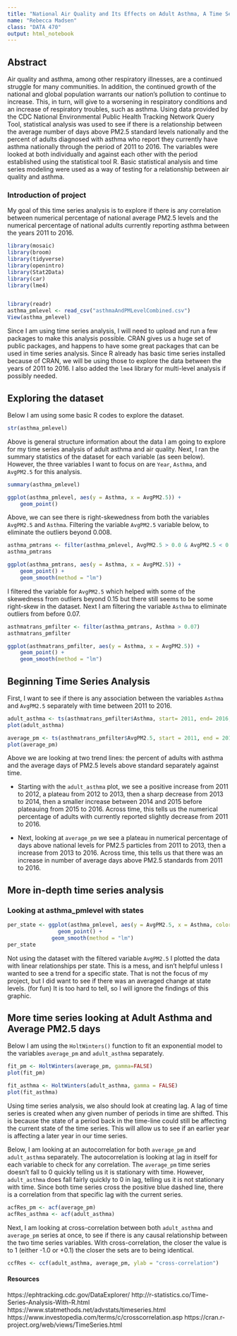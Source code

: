 ```yaml
---
title: "National Air Quality and Its Effects on Adult Asthma, A Time Series Analysis"
name: "Rebecca Madsen"
class: "DATA 470"
output: html_notebook
---
```


## Abstract

Air quality and asthma, among other respiratory illnesses, are a continued struggle for many communities. In addition, the continued growth of the national and global population warrants our nation's pollution to continue to increase. This, in turn, will give to a worsening in respiratory conditions and an increase of respiratory troubles, such as asthma. Using data provided by the CDC National Environmental Public Health Tracking Network Query Tool, statistical analysis was used to see if there is a relationship between the average number of days above PM2.5 standard levels nationally and the percent of adults diagnosed with asthma who report they currently have asthma nationally through the period of 2011 to 2016. The variables were looked at both individually and against each other with the period established using the statistical tool R. Basic statistical analysis and time series modeling were used as a way of testing for a relationship between air quality and asthma. 

### Introduction of project

My goal of this time series analysis is to explore if there is any correlation between numerical percentage of national average PM2.5 levels and the numerical percentage of national adults currently reporting asthma between the years 2011 to 2016.

```r
library(mosaic)
library(broom)
library(tidyverse)
library(openintro)
library(Stat2Data)
library(car)
library(lme4)


library(readr)
asthma_pmlevel <- read_csv("asthmaAndPMLevelCombined.csv")
View(asthma_pmlevel)
```


Since I am using time series analysis, I will need to upload and run a few packages to make this analysis possible. CRAN gives us a huge set of public packages, and happens to have some great packages that can be used in time series analysis. Since R already has basic time series installed because of CRAN, we will be using those to explore the data between the years of 2011 to 2016. I also added the `lme4` library for multi-level analysis if possibly needed.

## Exploring the dataset

Below I am using some basic R codes to explore the dataset.

```r
str(asthma_pmlevel)
```


Above is general structure information about the data I am going to explore for my time series analysis of adult asthma and air quality. Next, I ran the summary statistics of the dataset for each variable (as seen below). However, the three variables I want to focus on are `Year`, `Asthma`, and `AvgPM2.5` for this analysis. 

```r
summary(asthma_pmlevel)
```

```r
ggplot(asthma_pmlevel, aes(y = Asthma, x = AvgPM2.5)) +
    geom_point()
```

Above, we can see there is right-skewedness from both the variables `AvgPM2.5` and `Asthma`. Filtering the variable `AvgPM2.5` variable below, to eliminate the outliers beyond 0.008.

```r
asthma_pmtrans <- filter(asthma_pmlevel, AvgPM2.5 > 0.0 & AvgPM2.5 < 0.08)
asthma_pmtrans
```

```r
ggplot(asthma_pmtrans, aes(y = Asthma, x = AvgPM2.5)) +
    geom_point() +
    geom_smooth(method = "lm")
```

I filtered the variable for `AvgPM2.5` which helped with some of the skewedness from outliers beyond 0.15 but there still seems to be some right-skew in the dataset. Next I am filtering the variable `Asthma` to eliminate outliers from before 0.07.

```r
asthmatrans_pmfilter <- filter(asthma_pmtrans, Asthma > 0.07)
asthmatrans_pmfilter
```

```r
ggplot(asthmatrans_pmfilter, aes(y = Asthma, x = AvgPM2.5)) +
    geom_point() +
    geom_smooth(method = "lm")
```


## Beginning Time Series Analysis

First, I want to see if there is any association between the variables `Asthma` and `AvgPM2.5` separately with time between 2011 to 2016. 

```r
adult_asthma <- ts(asthmatrans_pmfilter$Asthma, start= 2011, end= 2016, frequency= 1)
plot(adult_asthma)

average_pm <- ts(asthmatrans_pmfilter$AvgPM2.5, start = 2011, end = 2016, frequency = 1)
plot(average_pm)
```
Above we are looking at two trend lines: the percent of adults with asthma and the average days of PM2.5 levels above standard separately against time. 

* Starting with the `adult_asthma` plot, we see a positive increase from 2011 to 2012, a plateau from 2012 to 2013, then a sharp decrease from 2013 to 2014, then a smaller increase between 2014 and 2015 before plateauing from 2015 to 2016. Across time, this tells us the numerical percentage of adults with currently reported slightly decrease from 2011 to 2016.

* Next, looking at `average_pm` we see a plateau in numerical percentage of days above national levels for PM2.5 particles from 2011 to 2013, then a increase from 2013 to 2016. Across time, this tells us that there was an increase in number of average days above PM2.5 standards from 2011 to 2016. 

## More in-depth time series analysis


### Looking at asthma_pmlevel with states

```r
per_state <- ggplot(asthma_pmlevel, aes(y = AvgPM2.5, x = Asthma, color = State)) +
                geom_point() +
              geom_smooth(method = "lm")
per_state
```
Not using the dataset with the filtered variable `AvgPM2.5` I plotted the data with linear relationships per state. This is a mess, and isn't helpful unless I wanted to see a trend for a specific state. That is not the focus of my project, but I did want to see if there was an averaged change at state levels. (for fun) It is too hard to tell, so I will ignore the findings of this graphic.


## More time series looking at Adult Asthma and Average PM2.5 days

Below I am using the `HoltWinters()` function to fit an exponential model to the variables `average_pm` and `adult_asthma` separately.

```r
fit_pm <- HoltWinters(average_pm, gamma=FALSE)
plot(fit_pm)

fit_asthma <- HoltWinters(adult_asthma, gamma = FALSE)
plot(fit_asthma)
```

Using time series analysis, we also should look at creating lag. A lag of time series is created when any given number of periods in time are shifted. This is because the state of a period back in the time-line could still be affecting the current state of the time series. This will allow us to see if an earlier year is affecting a later year in our time series.

Below, I am looking at an autocorrelation for both `average_pm` and `adult_asthma` separately. The autocorrelation is looking at lag in itself for each variable to check for any correlation. The `average_pm` time series doesn't fall to 0 quickly telling us it is stationary with time. However, `adult_asthma` does fall fairly quickly to 0 in lag, telling us it is not stationary with time. Since both time series cross the positive blue dashed line, there is a correlation from that specific lag with the current series.

```r
acfRes_pm <- acf(average_pm)
acfRes_asthma <- acf(adult_asthma)
```

Next, I am looking at cross-correlation between both `adult_asthma` and `average_pm` series at once, to see if there is any causal relationship between the two time series variables. With cross-correlation, the closer the value is to 1 (either -1.0 or +0.1) the closer the sets are to being identical.

```r
ccfRes <- ccf(adult_asthma, average_pm, ylab = "cross-correlation")
```


#### Resources

https://ephtracking.cdc.gov/DataExplorer/
http://r-statistics.co/Time-Series-Analysis-With-R.html
https://www.statmethods.net/advstats/timeseries.html
https://www.investopedia.com/terms/c/crosscorrelation.asp
https://cran.r-project.org/web/views/TimeSeries.html


